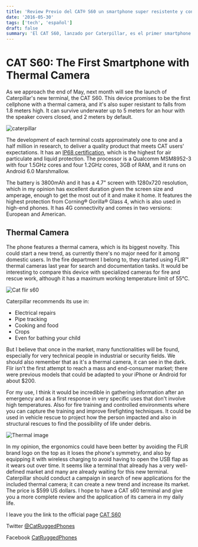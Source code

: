 ```yaml
---
title: 'Review Previo del CAT® S60 un smartphone super resistente y con cámara térmica'
date: '2016-05-30'
tags: ['tech', 'español']
draft: false
summary: 'El CAT S60, lanzado por Caterpillar, es el primer smartphone con cámara térmica, resistente a caídas desde 1.8 metros y sumergible hasta 5 metros. Incluye un procesador Qualcomm, 3GB de RAM, y una batería de 3800mAh.'
---
```


# CAT S60: The First Smartphone with Thermal Camera

As we approach the end of May, next month will see the launch of Caterpillar's new terminal, the CAT S60. This device promises to be the first cellphone with a thermal camera, and it's also super resistant to falls from 1.8 meters high. It can survive underwater up to 5 meters for an hour with the speaker covers closed, and 2 meters by default.

![caterpillar](/static/images/content/2023/review-previo-del-cat-s60/caterpillar.jpg)

The development of each terminal costs approximately one to one and a half million in research, to deliver a quality product that meets CAT users' expectations. It has an [IP68 certification](https://en.wikipedia.org/wiki/IP_Code), which is the highest for air particulate and liquid protection. The processor is a Qualcomm MSM8952-3 with four 1.5GHz cores and four 1.2GHz cores, 3GB of RAM, and it runs on Android 6.0 Marshmallow.

The battery is 3800mAh and it has a 4.7" screen with 1280x720 resolution, which in my opinion has excellent duration given the screen size and amperage, enough to get the most out of it and make it home. It features the highest protection from Corning® Gorilla® Glass 4, which is also used in high-end phones. It has 4G connectivity and comes in two versions: European and American.

## Thermal Camera

The phone features a thermal camera, which is its biggest novelty. This could start a new trend, as currently there's no major need for it among domestic users. In the fire department I belong to, they started using FLIR™ thermal cameras last year for search and documentation tasks. It would be interesting to compare this device with specialized cameras for fire and rescue work, although it has a maximum working temperature limit of 55°C.

![Cat flir s60](/static/images/content/2023/review-previo-del-cat-s60/cat-flir-thermal-imaging-phone-7.jpg)

Caterpillar recommends its use in:

- Electrical repairs
- Pipe tracking
- Cooking and food
- Crops
- Even for bathing your child

But I believe that once in the market, many functionalities will be found, especially for very technical people in industrial or security fields. We should also remember that as it's a thermal camera, it can see in the dark. Flir isn't the first attempt to reach a mass and end-consumer market; there were previous models that could be adapted to your iPhone or Android for about $200.

For my use, I think it would be incredible in gathering information after an emergency and as a first response in very specific uses that don't involve high temperatures. Also for fire training and controlled environments where you can capture the training and improve firefighting techniques. It could be used in vehicle rescue to project how the person impacted and also in structural rescues to find the possibility of life under debris.

![Thermal image](/static/images/content/2023/review-previo-del-cat-s60/flir-one-thermal-image-samples.jpg)

In my opinion, the ergonomics could have been better by avoiding the FLIR brand logo on the top as it loses the phone's symmetry, and also by equipping it with wireless charging to avoid having to open the USB flap as it wears out over time. It seems like a terminal that already has a very well-defined market and many are already waiting for this new terminal. Caterpillar should conduct a campaign in search of new applications for the included thermal camera; it can create a new trend and increase its market. The price is $599 US dollars. I hope to have a CAT s60 terminal and give you a more complete review and the application of its camera in my daily life.

I leave you the link to the official page [CAT S60](http://www.catphones.com/en-gb/phones/s60-smartphone)

Twitter [@CatRuggedPhones](https://twitter.com/CatRuggedPhones)

Facebook [CatRuggedPhones](https://www.facebook.com/CatRuggedPhones)
